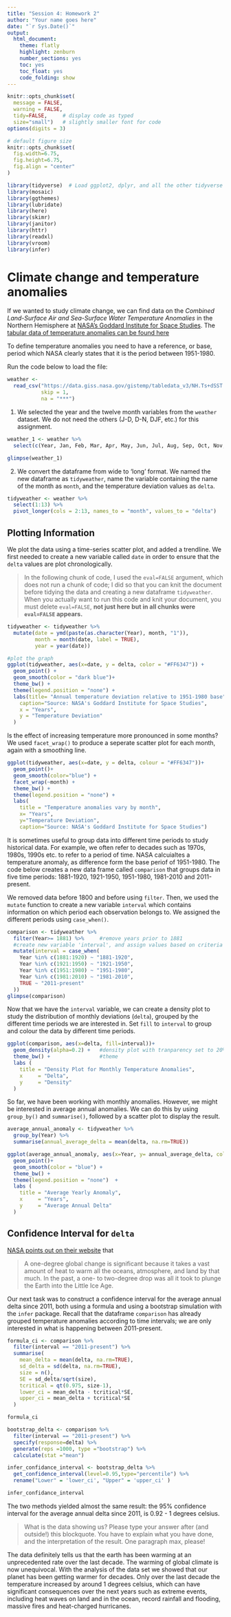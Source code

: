 ```yaml
---
title: "Session 4: Homework 2"
author: "Your name goes here"
date: "`r Sys.Date()`"
output:
  html_document:
    theme: flatly
    highlight: zenburn
    number_sections: yes
    toc: yes
    toc_float: yes
    code_folding: show
---
```



```r
knitr::opts_chunk$set(
  message = FALSE, 
  warning = FALSE, 
  tidy=FALSE,     # display code as typed
  size="small")   # slightly smaller font for code
options(digits = 3)

# default figure size
knitr::opts_chunk$set(
  fig.width=6.75, 
  fig.height=6.75,
  fig.align = "center"
)
```


```r
library(tidyverse)  # Load ggplot2, dplyr, and all the other tidyverse packages
library(mosaic)
library(ggthemes)
library(lubridate)
library(here)
library(skimr)
library(janitor)
library(httr)
library(readxl)
library(vroom)
library(infer)
```



# Climate change and temperature anomalies 


If we wanted to study climate change, we can find data on the *Combined Land-Surface Air and Sea-Surface Water Temperature Anomalies* in the Northern Hemisphere at [NASA's Goddard Institute for Space Studies](https://data.giss.nasa.gov/gistemp). The [tabular data of temperature anomalies can be found here](https://data.giss.nasa.gov/gistemp/tabledata_v3/NH.Ts+dSST.txt)

To define temperature anomalies you need to have a reference, or base, period which NASA clearly states that it is the period between 1951-1980.

Run the code below to load the file:

```r

weather <- 
  read_csv("https://data.giss.nasa.gov/gistemp/tabledata_v3/NH.Ts+dSST.csv", 
           skip = 1, 
           na = "***")

```

1. We selected the year and the twelve month variables from the `weather` dataset. We do not need the others (J-D, D-N, DJF, etc.) for this assignment. 

```r

weather_1 <- weather %>% 
  select(c(Year, Jan, Feb, Mar, Apr, May, Jun, Jul, Aug, Sep, Oct, Nov, Dec))

glimpse(weather_1)

```


2. We convert the dataframe from wide to 'long' format. We named the new dataframe as `tidyweather`, name the variable containing the name of the month as `month`, and the temperature deviation values as `delta`.


```r

tidyweather <- weather %>% 
  select(1:13) %>% 
  pivot_longer(cols = 2:13, names_to = "month", values_to = "delta") 

```


## Plotting Information

We plot the data using a time-series scatter plot, and added a trendline. We first needed to create a new variable called `date` in order to ensure that the `delta` values are plot chronologically. 

> In the following chunk of code, I used the `eval=FALSE` argument, which does not run a chunk of code; I did so that you can knit the document before tidying the data and creating a new dataframe `tidyweather`. When you actually want to run this code and knit your document, you must delete `eval=FALSE`, **not just here but in all chunks were `eval=FALSE` appears.**


```r

tidyweather <- tidyweather %>%
  mutate(date = ymd(paste(as.character(Year), month, "1")),
         month = month(date, label = TRUE),
         year = year(date))

#plot the graph
ggplot(tidyweather, aes(x=date, y = delta, color = "#FF6347")) +
  geom_point() +
  geom_smooth(color = "dark blue")+
  theme_bw() + 
  theme(legend.position = "none") +
  labs(title= "Annual temperature deviation relative to 1951-1980 base",
    caption="Source: NASA's Goddard Institute for Space Studies",
    x = "Years",
    y = "Temperature Deviation"
  )

```

Is the effect of increasing temperature more pronounced in some months? We used `facet_wrap()` to produce a seperate scatter plot for each month, again with a smoothing line.

```r

ggplot(tidyweather, aes(x=date, y = delta, colour = "#FF6347"))+
  geom_point()+
  geom_smooth(color="blue") +
  facet_wrap(~month) +
  theme_bw() +
  theme(legend.position = "none") +
  labs(
    title = "Temperature anomalies vary by month", 
    x= "Years",
    y="Temperature Deviation",
    caption="Source: NASA's Goddard Institute for Space Studies")


```


It is sometimes useful to group data into different time periods to study historical data. For example, we often refer to decades such as 1970s, 1980s, 1990s etc. to refer to a period of time. NASA calcuialtes a temperature anomaly, as difference form the base periof of 1951-1980. The code below creates a new data frame called `comparison` that groups data in five time periods: 1881-1920, 1921-1950, 1951-1980, 1981-2010 and 2011-present. 

We removed data before 1800 and before using `filter`. Then, we used the `mutate` function to create a new variable `interval` which contains information on which period each observation belongs to. We assigned the different periods using `case_when()`.


```r

comparison <- tidyweather %>% 
  filter(Year>= 1881) %>%     #remove years prior to 1881
  #create new variable 'interval', and assign values based on criteria below:
  mutate(interval = case_when(
    Year %in% c(1881:1920) ~ "1881-1920",
    Year %in% c(1921:1950) ~ "1921-1950",
    Year %in% c(1951:1980) ~ "1951-1980",
    Year %in% c(1981:2010) ~ "1981-2010",
    TRUE ~ "2011-present"
  ))
glimpse(comparison)
```

Now that we have the `interval` variable, we can create a density plot to study the distribution of monthly deviations (`delta`), grouped by the different time periods we are interested in. Set `fill` to `interval` to group and colour the data by different time periods.

```r

ggplot(comparison, aes(x=delta, fill=interval))+
  geom_density(alpha=0.2) +   #density plot with tranparency set to 20%
  theme_bw() +                #theme
  labs (
    title = "Density Plot for Monthly Temperature Anomalies",
    x     = "Delta",
    y     = "Density"
  )

```

So far, we have been working with monthly anomalies. However, we might be interested in average annual anomalies. We can do this by using `group_by()` and `summarise()`, followed by a scatter plot to display the result. 

```r


average_annual_anomaly <- tidyweather %>% 
  group_by(Year) %>%
  summarise(annual_average_delta = mean(delta, na.rm=TRUE)) 

ggplot(average_annual_anomaly, aes(x=Year, y= annual_average_delta, colour = "#FF6347"))+
  geom_point()+
  geom_smooth(color = "blue") +
  theme_bw() +
  theme(legend.position = "none")  +
  labs (
    title = "Average Yearly Anomaly",
    x     = "Years",
    y     = "Average Annual Delta"
  )                         

```

## Confidence Interval for `delta`

[NASA points out on their website](https://earthobservatory.nasa.gov/world-of-change/decadaltemp.php) that 

> A one-degree global change is significant because it takes a vast amount of heat to warm all the oceans, atmosphere, and land by that much. In the past, a one- to two-degree drop was all it took to plunge the Earth into the Little Ice Age.

Our next task was to construct a confidence interval for the average annual delta since 2011, both using a formula and using a bootstrap simulation with the `infer` package. Recall that the dataframe `comparison` has already grouped temperature anomalies according to time intervals; we are only interested in what is happening  between 2011-present.

```r

formula_ci <- comparison %>% 
  filter(interval == "2011-present") %>% 
  summarise(
    mean_delta = mean(delta, na.rm=TRUE),
    sd_delta = sd(delta, na.rm=TRUE),
    size = n(),
    SE = sd_delta/sqrt(size),
    tcritical = qt(0.975, size-1),
    lower_ci = mean_delta - tcritical*SE,
    upper_ci = mean_delta + tcritical*SE
  )

formula_ci
```


```r

bootstrap_delta <- comparison %>% 
  filter(interval == "2011-present") %>% 
  specify(response=delta) %>%
  generate(reps =1000, type ="bootstrap") %>%
  calculate(stat ="mean")

infer_confidance_interval <- bootstrap_delta %>% 
  get_confidence_interval(level=0.95,type="percentile") %>%
  rename("Lower" = 'lower_ci', "Upper" = 'upper_ci' ) 

infer_confidance_interval

```

The two methods yielded almost the same result: the 95% confidence interval for the average annual delta since 2011, is 0.92 - 1 degrees celsius.

> What is the data showing us? Please type your answer after (and outside!) this blockquote. You have to explain what you have done, and the interpretation of the result. One paragraph max, please!

The data definitely tells us that the earth has been warming at an unprecedented rate over the last decade. The warming of global climate is now unequivocal. With the analysis of the data set we showed that our planet has been getting warmer for decades. Only over the last decade the temperature increased by around 1 degrees celsius, which can have significant consequences over the next years such as extreme events, including heat waves on land and in the ocean, record rainfall and flooding, massive fires and heat-charged hurricanes.

